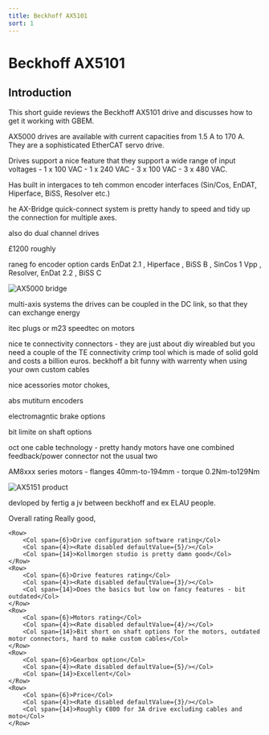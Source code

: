 ```yaml
---
title: Beckhoff AX5101
sort: 1
---
```



# Beckhoff AX5101

## Introduction

This short guide reviews the Beckhoff AX5101 drive and discusses how to get it working with GBEM. 

AX5000 drives are available with current capacities from 1.5 A to 170 A. They are a sophisticated EtherCAT servo drive.

Drives support a nice feature that they support a wide range of input voltages - 1 x 100 VAC - 1 x
240 VAC - 3 x 100 VAC - 3 x 480 VAC.

Has built in intergaces to teh common encoder interfaces (Sin/Cos, EnDAT, Hiperface, BiSS, Resolver etc.)



he AX-Bridge quick-connect system is pretty handy to speed and tidy up the connection for multiple axes.

also do dual channel drives

£1200 roughly

raneg fo encoder option cards EnDat 2.1 , Hiperface , BiSS B , SinCos 1 Vpp , Resolver, EnDat 2.2 , BiSS C



<Image meta={ax5000_bridge} alt="AX5000 bridge" maxWidth={500}/>



 multi-axis systems the drives can be coupled in the DC link, so that they can exchange energy

itec plugs or m23 speedtec on motors

nice te connectivity connectors - they are just about diy wireabled but you need a couple of the TE connectivity crimp tool which is made of solid gold and costs a billion euros. beckhoff a bit funny with warrenty when using your own custom cables 

 nice acessories motor chokes, 

abs mutiturn encoders

electromagntic brake options

bit limite on shaft options



oct one cable technology - pretty handy motors have one combined feedback/power connector not the usual two

AM8xxx series motors - flanges 40mm-to-194mm - torque 0.2Nm-to129Nm




<Image meta={ax5151_product_shot} alt="AX5151 product" maxWidth={500}/>



devloped by fertig a jv between beckhoff and ex ELAU people.


<div style={{margin:"20px"}}>
    <Row>
        <Col span={6}>Overall rating</Col>
        <Col span={4}><Rate disabled defaultValue={4}/></Col>
        <Col span={14}>Really good, </Col>
    </Row>

    <Row>
        <Col span={6}>Drive configuration software rating</Col>
        <Col span={4}><Rate disabled defaultValue={5}/></Col>
        <Col span={14}>Kollmorgen studio is pretty damn good</Col>
    </Row>
    <Row>
        <Col span={6}>Drive features rating</Col>
        <Col span={4}><Rate disabled defaultValue={3}/></Col>
        <Col span={14}>Does the basics but low on fancy features - bit outdated</Col>
    </Row>
    <Row>
        <Col span={6}>Motors rating</Col>
        <Col span={4}><Rate disabled defaultValue={4}/></Col>
        <Col span={14}>Bit short on shaft options for the motors, outdated motor connectors, hard to make custom cables</Col>
    </Row>
    <Row>
        <Col span={6}>Gearbox option</Col>
        <Col span={4}><Rate disabled defaultValue={5}/></Col>
        <Col span={14}>Excellent</Col>
    </Row>
    <Row>
        <Col span={6}>Price</Col>
        <Col span={4}><Rate disabled defaultValue={3}/></Col>
        <Col span={14}>Roughly €800 for 3A drive excluding cables and moto</Col>
    </Row>
</div>
